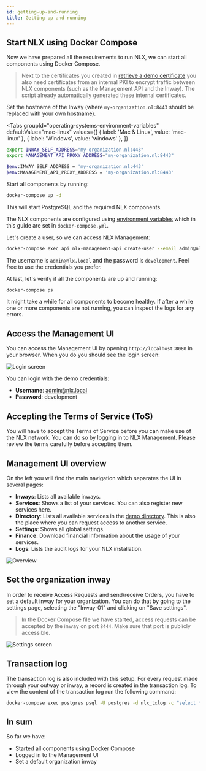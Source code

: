 ```yaml
---
id: getting-up-and-running
title: Getting up and running
---
```



## Start NLX using Docker Compose

Now we have prepared all the requirements to run NLX, we can start all components using Docker Compose.

> Next to the certificates you created in [retrieve a demo certificate](./retrieve-a-demo-certificate) you also need certificates from an internal PKI to encrypt traffic between NLX components (such as the Management API and the Inway). The script already automatically generated these internal certificates.

Set the hostname of the Inway (where `my-organization.nl:8443` should be replaced with your own hostname).

<Tabs
    groupId="operating-systems-environment-variables"
    defaultValue="mac-linux"
    values={[
      { label: 'Mac & Linux', value: 'mac-linux' },
      { label: 'Windows', value: 'windows' },
    ]}
  >
<TabItem value="mac-linux">

```bash
export INWAY_SELF_ADDRESS="my-organization.nl:443"
export MANAGEMENT_API_PROXY_ADDRESS="my-organization.nl:8443"
```

</TabItem>
<TabItem value="windows">

```bash
$env:INWAY_SELF_ADDRESS = 'my-organization.nl:443'
$env:MANAGEMENT_API_PROXY_ADDRESS = 'my-organization.nl:8443'
```

</TabItem>


</Tabs>

Start all components by running:

```bash
docker-compose up -d
```

This will start PostgreSQL and the required NLX components.

The NLX components are configured using [environment variables](./reference-information/environment-variables) which in this guide are set in `docker-compose.yml`.

Let's create a user, so we can access NLX Management:

```bash
docker-compose exec api nlx-management-api create-user --email admin@nlx.local --password=development --role admin
```

The username is `admin@nlx.local` and the password is `development`. Feel free to use the credentials you prefer.

At last, let's verify if all the components are up and running:

```
docker-compose ps
```

It might take a while for all components to become healthy.
If after a while one or more components are not running, you can inspect the logs for any errors.


## Access the Management UI

You can access the Management UI by opening `http://localhost:8080` in your browser.
When you do you should see the login screen:

![Login screen](/img/nlx-management-web-interface-screenshot-basic-auth.png "Login screen for Basic Authentication")

You can login with the demo credentials:

- **Username**: admin@nlx.local
- **Password**: development

## Accepting the Terms of Service (ToS)

You will have to accept the Terms of Service before you can make use of the NLX network. You can do so by logging in to NLX Management. Please review the terms carefully before accepting them.

## Management UI overview

On the left you will find the main navigation which separates the UI in several pages:

- **Inways**: Lists all available inways.
- **Services**: Shows a list of your services. You can also register new services here.
- **Directory**: Lists all available services in the [demo directory](https://directory.demo.nlx.io/). This is also the place where you can request access to another service.
- **Settings**: Shows all global settings.
- **Finance**: Download financial information about the usage of your services.
- **Logs**: Lists the audit logs for your NLX installation.

![Overview](/img/nlx-management-overview.png "Overview")


## Set the organization inway

In order to receive Access Requests and send/receive Orders, you have to set a default inway for your organization.
You can do that by going to the settings page, selecting the "Inway-01" and clicking on "Save settings".

> In the Docker Compose file we have started, access requests can be accepted by the inway
on port `8444`. Make sure that port is publicly accessible.


![Settings screen](/img/nlx-management-settings-screen.png "Settings screen")

## Transaction log

The transaction log is also included with this setup. For every request made through your outway or inway, a record is created in the transaction log.
To view the content of the transaction log run the following command:

```bash
docker-compose exec postgres psql -U postgres -d nlx_txlog -c "select * from transactionlog.records;"
```

## In sum

So far we have:
- Started all components using Docker Compose
- Logged in to the Management UI
- Set a default organization inway
